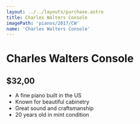 ```yaml
---
layout: ../../layouts/purchase.astro
title: Charles Walters Console
imagePath: 'pianos/2017/CW'
name: 'Charles Walters Console'
---
```

# Charles Walters Console

## $32,00

- A fine piano built in the US
- Known for beautiful cabinetry
- Great sound and craftsmanship
- 20 years old in mint condition
